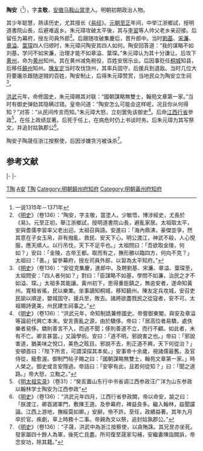 '''陶安'''（{{bd|1310年||1368年}}<ref>一说1315年－1371年</ref>），字'''主敬'''，[[安徽|安徽]][[马鞍山|马鞍山]][[當塗|當塗]]人。明朝初期政治人物。

其少年聪慧，熟读历史，尤其擅长《[[易经|易经]]》。[[元朝|元朝]][[至正|至正]]年间，中举江浙鄉試，授明道書院山長，后避难返乡。朱元璋攻破太平後，其与[[李習|李習]]等人帅父老乡亲迎接。后留任为幕府，授左司員外郎<ref>《[[明史|明史]]》（卷136）：“陶安，字主敬，當塗人。少敏悟，博涉經史，尤長於《易》。元至正初，舉江浙鄉試，授明道書院山長，避亂家居。太祖取太平，安與耆儒李習率父老出迎。太祖召與語。安進曰：「海內鼎沸，豪傑並爭，然其意在子女玉帛，非有撥亂、救民、安天下心。明公渡江，神武不殺，人心悅服，應天順人。以行吊伐，天下不足平也。」太祖問曰：「吾欲取金陵，何如？」安曰：「金陵，古帝王都。取而有之，撫形勝以臨四方，何向不克？」太祖曰：「善。」留參幕府，授左司員外郎，以習為太平知府。”</ref>。后跟随攻破集慶后，晋升郎中。当时[[劉基|劉基]]、[[宋濂|宋濂]]、[[章溢|章溢]]、[[葉琛|葉琛]]四人归顺时，朱元璋问陶安其四人如何。陶安回答道：“我的谋略不如刘基，学问不如宋濂，治理才能不如章溢、葉琛。”朱元璋认为其十分谦让。后攻下[[黄州|黄州]]，命为[[黄州|黄州]]知州。其在黄州减免税役，百姓安居乐业。后因事贬任[[桐城|桐城]]知县，后移任[[饒州|饒州]]知州。[[陳友定|陳友定]]当时攻伐饶州，其率兵固守，后援兵到退敌。当时几位大将要屠杀跟随逆贼的百姓，陶安制止，后得朱元璋赞赏，当地民众为陶安立生祠<ref>《[[明史|明史]]》（卷136）：“安從克集慶，進郎中。及聘劉基、宋濂、章溢、葉琛至，太祖問安：「四人者何如？」對曰：「臣謀略不如基，學問不如濂，治民之才不如溢、琛。」太祖多其能讓。黃州初下，思得重臣鎮之，無逾安者，遂命知黃州。寬租省徭，民以樂業。坐事謫知桐城，移知饒州。陳友定兵攻城，安召吏民諭以順逆，嬰城固守。援兵至，敗去。諸將欲盡戮民之從寇者，安不可。太祖賜詩褒美，州民建生祠事之。”</ref>。

[[洪武|洪武]]元年，命修国史，朱元璋赐其对联：“國朝謀略無雙士，翰苑文章第一家。”当时有御史弹劾其隐瞒过错。皇帝问道：“陶安怎么可能会这样呢，况且你从何得知？”对答：“从民间传言而知。”朱元璋大怒，立刻罢免该御史<ref>《[[明史|明史]]》（卷136）：“洪武元年，命知制誥兼修國史。帝嘗御東閣，與安及章溢等論前代興亡本末。安言喪亂之源，由於驕侈。帝曰：「居高位者易驕，處佚樂者易侈。驕則善言不入，而過不聞；侈則善道不立，而行不顧。如此者，未有不亡。卿言甚當。」又論學術。安曰：「道不明，邪說害之也。」帝曰：「邪說害道，猶美味之悅口，美色之眩目。邪說不去，則正道不興，天下何從治？」安頓首曰：「陛下所言，可謂深探其本矣。」安事帝十余歲，視諸儒最舊。及官侍從，寵愈渥。御制門帖子賜之曰：「國朝謀略無雙士，翰苑文章第一家。」時人榮之。御史或言安隱過。帝詰曰：「安寧有此，且若何從知？」曰：「聞之道路。」帝大怒，立黜之。”</ref>。后命[[江西行省|江西行省]]參政<ref>《[[明太祖实录|明太祖实录]]》（卷31）：“癸亥置山东行中书省调江西参政汪广洋为山东参政以翰林学士陶安为江西参政”</ref>，在任上政绩显著。后死于任上，在病危时仍上书谈时务。后朱元璋为其写祭文，并追封姑孰郡公<ref>《[[明史|明史]]》（卷136）：“洪武元年四月，江西行省參政闕，帝以命安，諭之曰：「朕渡江，卿首謁軍門，敷陳王道。及參幕府，裨益良多。繼入翰林，益聞讜論。江西上游地，撫綏莫如卿。」安辭。帝不許。至任，政績益著。其年九月卒於官。疾劇，草上時務十二事。帝親為文以祭，追封姑孰郡公。”</ref>。

陶安子陶晟任浙江按察使，后因涉嫌贪污被诛杀<ref>《[[明史|明史]]》（卷136）：“子晟，洪武中為浙江按察使，以貪賄誅。其兄昱亦坐死。發家屬四十餘人為軍，後死亡且盡。所司復至晟家勾補，安繼妻陳詣闕訴，帝念安功，除其籍。”</ref>。

==参考文献==
{{wikisource|明史/卷136}}
<div class="references-small">
<references></references>
</div>

{{start box}}
{{s-off}}
{{s-vacant||last=[[慢達罕侯|慢達罕侯]]<br>{{small|元朝達魯花赤}}}}
{{s-title|韓宋黃州知州|龍鳳年間}}
{{s-after|[[李仁_(戶部侍郎)|李仁]]}}
|-
{{s-vacant||last=[[帖謨補化|帖謨補化]]<br>{{small|元朝達魯花赤}}}}
{{s-title|韓宋桐城縣知縣|龍鳳年間}}
{{s-vacant||next=[[胡儼|胡儼]]}}
|-
{{s-vacant||last=[[烏顯|烏顯]]<br>{{small|元朝知州}}}}
{{s-title|韓宋饒州知州|龍鳳年間}}
{{s-vacant||next=[[胡乾祐|胡乾祐]]<br>{{small|明朝知府}}}}
{{end box}}

[[Category:明朝桐城县知县|T陶]]
[[Category:陶姓|A安]]
[[Category:当涂人|T陶]]
[[Category:明朝饒州府知府|Category:明朝饒州府知府]]
[[Category:明朝黃州府知府|Category:明朝黃州府知府]]